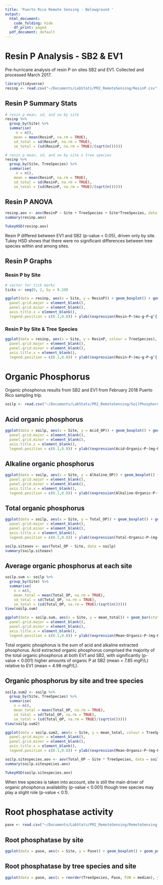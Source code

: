 ```yaml
---
title: 'Puerto Rico Remote Sensing - Belowground '
output:
  html_document:
    code_folding: hide
    df_print: paged
  pdf_document: default
---
```

# Resin P Analysis - SB2 & EV1
Pre-hurricane analysis of resin P on sites SB2 and EV1. Collected and processed March 2017.
```r
library(tidyverse)
resinp <- read.csv("~/Documents/LabStats/PR2_RemoteSensing/ResinP.csv", header = TRUE, stringsAsFactors = TRUE, na.strings = "NA") # units = ugP/g soil dry weight
```

## Resin P Summary Stats
```r
# resin p mean, sd, and se by site
resinp %>% 
  group_by(Site) %>% 
  summarise(
     n = n(),
    mean = mean(ResinP, na.rm = TRUE),
    sd_total = sd(ResinP, na.rm = TRUE),
    se_total = (sd(ResinP, na.rm = TRUE)/(sqrt(n()))))

# resin p mean, sd, and se by site x tree species
resinp %>% 
  group_by(Site, TreeSpecies) %>% 
  summarise(
     n = n(),
    mean = mean(ResinP, na.rm = TRUE),
    sd_total = sd(ResinP, na.rm = TRUE),
    se_total = (sd(ResinP, na.rm = TRUE)/(sqrt(n()))))
```

## Resin P ANOVA
```r
resinp.aov <- aov(ResinP ~ Site + TreeSpecies + Site*TreeSpecies, data = resinp)
summary(resinp.aov)

TukeyHSD(resinp.aov)
```

Resin P differed between EV1 and SB2 (p-value < 0.05), driven only by site. Tukey HSD shows that there were no significant differences between tree species within and among sites. 

## Resin P Graphs
### Resin P by Site
```r
# vector for tick marks
ticks <- seq(0, 2, by = 0.20)

ggplot(data = resinp, aes(x = Site, y = ResinP)) + geom_boxplot() + geom_point(aes(x = Site, y = ResinP, colour = TreeSpecies), position = position_dodge(0.1)) + scale_y_continuous(limits = c(0,2), breaks = ticks) + theme_bw() + theme(
  panel.grid.major = element_blank(), 
  panel.grid.minor = element_blank(),
  axis.title.x = element_blank(),
  legend.position = c(0.1,0.8)) + ylab((expression(Resin~P~(mu~g~P~g^{-1}))))
```

### Resin P by Site & Tree Species
```r
ggplot(data = resinp, aes(x = Site, y = ResinP, colour = TreeSpecies), position_dodge(position_dodge(0.5))) + geom_boxplot() + geom_point(aes(x = Site, y = ResinP, colour = TreeSpecies), position = position_dodge(0.5)) + scale_y_continuous(limits = c(0,2), breaks = ticks) + theme_bw() + theme(
  panel.grid.major = element_blank(), 
  panel.grid.minor = element_blank(),
  axis.title.x = element_blank(),
  legend.position = c(0.1,0.8)) + ylab((expression(Resin~P~(mu~g~P~g^{-1}))))
```


# Organic Phosphorus
Organic phosphorus results from SB2 and EV1 from February 2018 Puerto Rico sampling trip. 

```r

soilp <- read.csv("~/Documents/LabStats/PR2_RemoteSensing/SoilPhosphorus.csv", header = TRUE, na.strings = "NA", stringsAsFactors = TRUE)
```

## Acid organic phosphorus
```r
ggplot(data = soilp, aes(x = Site, y = Acid_OP)) + geom_boxplot() + geom_point(aes(x = Site, y = Acid_OP, colour = TreeSpecies), position = position_dodge(0.1), size = 3.0) + theme_bw() + theme(
  panel.grid.major = element_blank(), 
  panel.grid.minor = element_blank(),
  axis.title.x = element_blank(),
  legend.position = c(0.1,0.8)) + ylab((expression(Acid~Organic~P~(mg~P~L^{-1}))))
```

## Alkaline organic phosphorus
```r
ggplot(data = soilp, aes(x = Site, y = Alkaline_OP)) + geom_boxplot() + geom_point(aes(x = Site, y = Alkaline_OP, colour = TreeSpecies), position = position_dodge(0.1), size = 3.0) + theme_bw() + theme(
  panel.grid.major = element_blank(), 
  panel.grid.minor = element_blank(),
  axis.title.x = element_blank(),
  legend.position = c(0.1,0.8)) + ylab((expression(Alkaline~Organic~P~(mg~P~L^{-1}))))
```

## Total organic phosphorus
```r
ggplot(data = soilp, aes(x = Site, y = Total_OP)) + geom_boxplot() + geom_point(aes(x = Site, y = Total_OP, colour = TreeSpecies), position = position_dodge(0.1), size = 3.0) + theme_bw() + theme(
  panel.grid.major = element_blank(), 
  panel.grid.minor = element_blank(),
  axis.title.x = element_blank(),
  legend.position = c(0.1,0.8)) + ylab((expression(Total~Organic~P~(mg~P~L^{-1}))))

soilp.siteaov <- aov(Total_OP ~ Site, data = soilp)
summary(soilp.siteaov)
```

## Average organic phosphorus at each site
```r
soilp.sum <- soilp %>% 
  group_by(Site) %>% 
  summarise(
    n = n(),
    mean_total = mean(Total_OP, na.rm = TRUE),
    sd_total = sd(Total_OP, na.rm = TRUE),
    se_total = (sd(Total_OP, na.rm = TRUE)/(sqrt(n()))))
View(soilp.sum)

ggplot(data = soilp.sum, aes(x = Site, y = mean_total)) + geom_bar(stat = "identity", colour = "black") + geom_errorbar(aes(ymax=mean_total+sd_total, ymin=mean_total-sd_total), width = 0.2, size = 0.3) + theme_bw() + theme(
  panel.grid.major = element_blank(), 
  panel.grid.minor = element_blank(),
  axis.title.x = element_blank(),
  legend.position = c(0.1,0.8)) + ylab((expression(Mean~Organic~P~(mg~P~L^{-1})))) 

```

Total organic phosphorus is the sum of acid and alkaline extracted phosphorus. Acid extracted organic phosphorus comprised the majority of the total organic phosphorus at both EV1 and SB2, with significantly (p-value < 0.001) higher amounts of organic P at SB2 (mean = 7.85 mgP/L) relative to EV1 (mean = 4.98 mgP/L). 

## Organic phosphorus by site and tree species
```r
soilp.sum2 <- soilp %>% 
  group_by(Site, TreeSpecies) %>% 
  summarise(
    n = n(),
    mean_total = mean(Total_OP, na.rm = TRUE),
    sd_total = sd(Total_OP, na.rm = TRUE),
    se_total = (sd(Total_OP, na.rm = TRUE)/(sqrt(n()))))
View(soilp.sum2)

ggplot(data = soilp.sum2, aes(x = Site, y = mean_total, colour = TreeSpecies)) + geom_point(position = position_dodge(0.5)) + geom_errorbar(aes(ymax=mean_total+se_total, ymin=mean_total-se_total), position = position_dodge(0.5)) + theme_bw() + theme(
  panel.grid.major = element_blank(), 
  panel.grid.minor = element_blank(),
  axis.title.x = element_blank(),
  legend.position = c(0.1,0.8)) + ylab((expression(Mean~Organic~P~(mg~P~L^{-1})))) 

soilp.sitespecies.aov <- aov(Total_OP ~ Site * TreeSpecies, data = soilp)
summary(soilp.sitespecies.aov)

TukeyHSD(soilp.sitespecies.aov)
```

When tree species is taken into account, site is still the main driver of organic phosphorus availability (p-value < 0.001) though tree species may play a slight role (p-value < 0.1). 

# Root phosphatase activity
```r
pase <- read.csv("~/Documents/LabStats/PR2_RemoteSensing/RemoteSensing_Pase.csv", header = TRUE, stringsAsFactors = TRUE, na.strings = "NA")
```

## Root phosphatase by site
```r
ggplot(data = pase, aes(x = Site, y = Pase)) + geom_boxplot() + geom_point(aes(x = Site, y = Pase, colour = TreeSpecies)) + theme_bw() + theme(panel.grid.major = element_blank(), panel.grid.minor = element_blank()) + xlab("Tree Species") + ylab(expression(Root~phosphatase~(mu~moles~pNP~g^{-1}))) + theme(legend.position = c(0.9,0.75))
```

## Root phosphatase by tree species and site
```r
ggplot(data = pase, aes(x = reorder(TreeSpecies, Pase, FUN = median), y = Pase, fill = TreeSpecies)) + geom_boxplot() + geom_point(aes(x = TreeSpecies, y = Pase, colour = TreeSpecies)) + facet_grid(. ~ Site) + theme_bw() + theme(panel.grid.major = element_blank(), panel.grid.minor = element_blank()) + xlab("Tree Species") + ylab(expression(Root~phosphatase~(mu~moles~pNP~g^{-1}))) + theme(legend.position = c(0.1,0.8))
```



